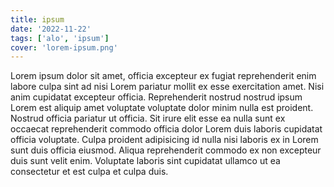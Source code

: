```yaml
---
title: ipsum
date: '2022-11-22'
tags: ['alo', 'ipsum']
cover: 'lorem-ipsum.png'
---
```


Lorem ipsum dolor sit amet, officia excepteur ex fugiat reprehenderit enim labore culpa sint ad nisi
Lorem pariatur mollit ex esse exercitation amet. Nisi anim cupidatat excepteur officia.
Reprehenderit nostrud nostrud ipsum Lorem est aliquip amet voluptate voluptate dolor minim nulla est
proident. Nostrud officia pariatur ut officia. Sit irure elit esse ea nulla sunt ex occaecat
reprehenderit commodo officia dolor Lorem duis laboris cupidatat officia voluptate. Culpa proident
adipisicing id nulla nisi laboris ex in Lorem sunt duis officia eiusmod. Aliqua reprehenderit
commodo ex non excepteur duis sunt velit enim. Voluptate laboris sint cupidatat ullamco ut ea
consectetur et est culpa et culpa duis.
